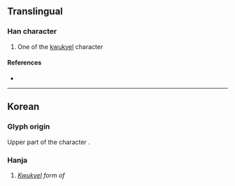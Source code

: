 {{character info/new}}
==Translingual==

===Han character===
{{Han char|rn=4|rad=丿|as=02|sn=3|four=20800|canj=HC|ids=⿱丿丷}}

# One of the [[kwukyel]] character

====References====
* {{Han ref|kx=0082.031|dj=0165.141|hdz=10032.021|uh=4E4A|ud=20042}}

----

==Korean==

===Glyph origin===
Upper part of the character {{m|ko|乎|tr=ho}}.

===Hanja===
{{ko-hanja|hangeul=호|eumhun=구결자}}

# ''[[kwukyel|Kwukyel]] form of'' {{ko-l|호}}